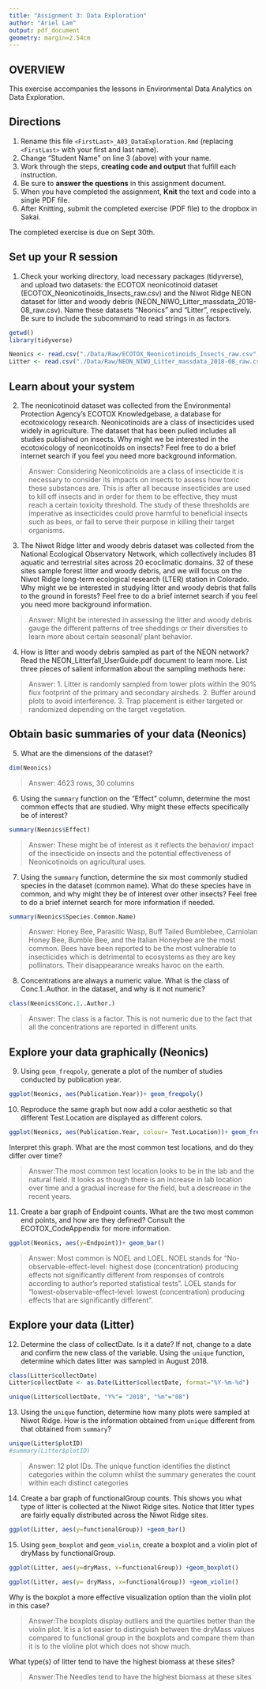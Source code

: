```yaml
---
title: "Assignment 3: Data Exploration"
author: "Ariel Lam"
output: pdf_document
geometry: margin=2.54cm
---
```


## OVERVIEW

This exercise accompanies the lessons in Environmental Data Analytics on Data Exploration.

## Directions

1.  Rename this file `<FirstLast>_A03_DataExploration.Rmd` (replacing `<FirstLast>` with your first and last name).
2.  Change "Student Name" on line 3 (above) with your name.
3.  Work through the steps, **creating code and output** that fulfill each instruction.
4.  Be sure to **answer the questions** in this assignment document.
5.  When you have completed the assignment, **Knit** the text and code into a single PDF file.
6.  After Knitting, submit the completed exercise (PDF file) to the dropbox in Sakai.

The completed exercise is due on Sept 30th.

## Set up your R session

1.  Check your working directory, load necessary packages (tidyverse), and upload two datasets: the ECOTOX neonicotinoid dataset (ECOTOX_Neonicotinoids_Insects_raw.csv) and the Niwot Ridge NEON dataset for litter and woody debris (NEON_NIWO_Litter_massdata_2018-08_raw.csv). Name these datasets "Neonics" and "Litter", respectively. Be sure to include the subcommand to read strings in as factors.

```r
getwd()
library(tidyverse)

Neonics <- read.csv("./Data/Raw/ECOTOX_Neonicotinoids_Insects_raw.csv", stringsAsFactors = TRUE)
Litter <- read.csv("./Data/Raw/NEON_NIWO_Litter_massdata_2018-08_raw.csv", stringsAsFactors = TRUE)

```

## Learn about your system

2.  The neonicotinoid dataset was collected from the Environmental Protection Agency's ECOTOX Knowledgebase, a database for ecotoxicology research. Neonicotinoids are a class of insecticides used widely in agriculture. The dataset that has been pulled includes all studies published on insects. Why might we be interested in the ecotoxicology of neonicotinoids on insects? Feel free to do a brief internet search if you feel you need more background information.

> Answer: Considering Neonicotinoids are a class of insecticide it is necessary to consider its impacts on insects to assess how toxic these substances are. This is after all because insecticides are used to kill off insects and in order for them to be effective, they must reach a certain toxicity threshold. The study of these thresholds are imperative as insecticides could prove harmful to beneficial insects such as bees, or fail to serve their purpose in killing their target organisms. 

3.  The Niwot Ridge litter and woody debris dataset was collected from the National Ecological Observatory Network, which collectively includes 81 aquatic and terrestrial sites across 20 ecoclimatic domains. 32 of these sites sample forest litter and woody debris, and we will focus on the Niwot Ridge long-term ecological research (LTER) station in Colorado. Why might we be interested in studying litter and woody debris that falls to the ground in forests? Feel free to do a brief internet search if you feel you need more background information.

> Answer: Might be interested in assessing the litter and woody debris gauge the different patterns of tree sheddings or their diversities to learn more about certain seasonal/ plant behavior.

4.  How is litter and woody debris sampled as part of the NEON network? Read the NEON_Litterfall_UserGuide.pdf document to learn more. List three pieces of salient information about the sampling methods here:

> Answer: 
 1. Litter is randomly sampled from tower plots within the 90% flux footprint of the primary and secondary airsheds. 
 2. Buffer around plots to avoid interference.
 3. Trap placement is either  targeted or randomized depending on the target vegetation. 

## Obtain basic summaries of your data (Neonics)

5.  What are the dimensions of the dataset?

```r
dim(Neonics)
```
> Answer: 4623 rows, 30 columns

6.  Using the `summary` function on the "Effect" column, determine the most common effects that are studied. Why might these effects specifically be of interest?

```r
summary(Neonics$Effect)
```

> Answer: These might be of interest as it reflects the behavior/ impact of the insecticide on insects and the potential effectiveness of Neonicotinoids on agricultural uses. 

7.  Using the `summary` function, determine the six most commonly studied species in the dataset (common name). What do these species have in common, and why might they be of interest over other insects? Feel free to do a brief internet search for more information if needed.

```r
summary(Neonics$Species.Common.Name) 
```

> Answer: Honey Bee, Parasitic Wasp, Buff Tailed Bumblebee, Carniolan Honey Bee, Bumble Bee, and the Italian Honeybee are the most common. Bees have been reported to be the most vulnerable to insecticides which is detrimental to ecosystems as they are key pollinators. Their disappearance wreaks havoc on the earth. 

8.  Concentrations are always a numeric value. What is the class of Conc.1..Author. in the dataset, and why is it not numeric?

```r
class(Neonics$Conc.1..Author.)
```

> Answer: The class is a factor. This is not numeric due to the fact that all the concentrations are reported in different units. 

## Explore your data graphically (Neonics)

9.  Using `geom_freqpoly`, generate a plot of the number of studies conducted by publication year.

```r
ggplot(Neonics, aes(Publication.Year))+ geom_freqpoly()
```

10. Reproduce the same graph but now add a color aesthetic so that different Test.Location are displayed as different colors.

```r
ggplot(Neonics, aes(Publication.Year, colour= Test.Location))+ geom_freqpoly()

```

Interpret this graph. What are the most common test locations, and do they differ over time?

> Answer:The most common test location looks to be in the lab and the natural field. It looks as though there is an increase in lab location over time and a gradual increase for the field, but a descrease in the recent years. 

11. Create a bar graph of Endpoint counts. What are the two most common end points, and how are they defined? Consult the ECOTOX_CodeAppendix for more information.

```r
ggplot(Neonics, aes(y=Endpoint))+ geom_bar()

```

> Answer: Most common is NOEL and LOEL. NOEL stands for "No-observable-effect-level: highest dose (concentration) producing effects not significantly different from responses of controls according to author's reported statistical tests". LOEL stands for "lowest-observable-effect-level: lowest (concentration) producing effects that are significantly different". 


## Explore your data (Litter)

12. Determine the class of collectDate. Is it a date? If not, change to a date and confirm the new class of the variable. Using the `unique` function, determine which dates litter was sampled in August 2018.

```r
class(Litter$collectDate)
Litter$collectDate <- as.Date(Litter$collectDate, format="%Y-%m-%d")

unique(Litter$collectDate, "Y%"= "2018", "%m"="08")
```

13. Using the `unique` function, determine how many plots were sampled at Niwot Ridge. How is the information obtained from `unique` different from that obtained from `summary`?

```r
unique(Litter$plotID)
#summary(Litter$plotID)
```

> Answer: 12 plot IDs. The unique function identifies the distinct categories within the column whilst the summary generates the count within each distinct categories

14. Create a bar graph of functionalGroup counts. This shows you what type of litter is collected at the Niwot Ridge sites. Notice that litter types are fairly equally distributed across the Niwot Ridge sites.

```r
ggplot(Litter, aes(y=functionalGroup)) +geom_bar()

```

15. Using `geom_boxplot` and `geom_violin`, create a boxplot and a violin plot of dryMass by functionalGroup.

```r
ggplot(Litter, aes(y=dryMass, x=functionalGroup)) +geom_boxplot()

ggplot(Litter, aes(y= dryMass, x=functionalGroup)) +geom_violin()


```

Why is the boxplot a more effective visualization option than the violin plot in this case?

> Answer:The boxplots display outliers and the quartiles better than the violin plot. It is a lot easier to distinguish between the dryMass values compared to functional group in the boxplots and compare them than it is to the violine plot which does not show much. 

What type(s) of litter tend to have the highest biomass at these sites?

> Answer:The Needles tend to have the highest biomass at these sites

